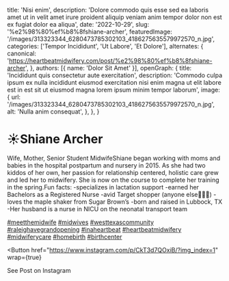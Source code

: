   title: 'Nisi enim',
  description: 'Dolore commodo quis esse sed ea laboris amet ut in velit amet irure proident aliquip veniam anim tempor dolor non est ex fugiat dolor ea aliqua',
  date: '2022-10-29',
  slug: '%e2%98%80%ef%b8%8fshiane-archer',
  featuredImage: '/images/313323344_6280473785302103_4186275635579972570_n.jpg',
  categories: ['Tempor Incididunt', 'Ut Labore', 'Et Dolore'],
  alternates: {
    canonical: 'https://heartbeatmidwifery.com/post/%e2%98%80%ef%b8%8fshiane-archer',
  },
  authors: [{ name: 'Dolor Sit Amet' }],
  openGraph: {
    title: 'Incididunt quis consectetur aute exercitation',
    description: 'Commodo culpa ipsum ex nulla incididunt eiusmod exercitation nisi enim magna ut elit labore est in est sit ut eiusmod magna lorem ipsum minim tempor laborum',
    image: {
      url: '/images/313323344_6280473785302103_4186275635579972570_n.jpg',
      alt: 'Nulla anim consequat',
    },
  },
}


# ☀️Shiane Archer

<Gallery>
  <GalleryItem
    src="/images/313323344_6280473785302103_4186275635579972570_n.jpg"
    size="large"
  />
  <GalleryItem
    src="/images/313288371_5810801325642612_2971575265867817445_n.jpg"
    size="large"
  />
</Gallery>

Wife, Mother, Senior Student MidwifeShiane began working with moms and babies in the hospital postpartum and nursery in 2015. As she had two kiddos of her own, her passion for relationship centered, holistic care grew and led her to midwifery. She is now on the course to complete her training in the spring.Fun facts: -specializes in lactation support -earned her Bachelors as a Registered Nurse -avid Target shopper (anyone else🙋🏼‍♀️) -loves the maple shaker from Sugar Brown’s -born and raised in Lubbock, TX -Her husband is a nurse in NICU on the neonatal transport team

[#meetthemidwife](https://www.instagram.com/explore/tags/meetthemidwife/) [#midwives](https://www.instagram.com/explore/tags/midwives/) [#westtexascommunity](https://www.instagram.com/explore/tags/westtexascommunity/) [#raleighavegrandopening](https://www.instagram.com/explore/tags/raleighavegrandopening/) [#inaheartbeat](https://www.instagram.com/explore/tags/inaheartbeat/) [#heartbeatmidwifery](https://www.instagram.com/explore/tags/heartbeatmidwifery/) [#midwiferycare](https://www.instagram.com/explore/tags/midwiferycare/) [#homebirth](https://www.instagram.com/explore/tags/homebirth/) [#birthcenter](https://www.instagram.com/explore/tags/birthcenter/)

<Button
  href="https://www.instagram.com/p/CkT3d7QOxiB/?img_index=1"
  wrap={true}
>
  See Post on Instagram
</Button>
